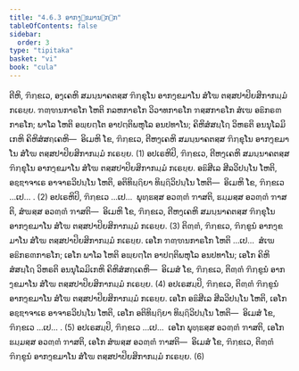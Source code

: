 ```yaml
---
title: "4.6.3 ອາກງ຺ຂມານຉກ຺ກ"
tableOfContents: false
sidebar:
  order: 3
type: "tipitaka"
basket: "vi"
book: "cula"
---
```



<DynamicBreadcrumb />

<Division number="210" book="cula">

<Paragraph number="863" book="cula">
ຕີຫິ, ຠິກ຺ຂເວ, ອງ຺ເຄຫິ ສມນ຺ນາຄຕສ຺ສ ຠິກ຺ຂຸໂນ ອາກງ຺ຂມາໂນ ສໍໂຆ ຕສ຺ສປາປິຍສິກາກມ຺ມໍ ກເຣຍ຺ຍ. ຠຓ຺ຑນກາຣໂກ ໂຫຕິ ກລຫກາຣໂກ ວິວາທກາຣໂກ ຠສ຺ສກາຣໂກ ສໍເຆ ອຘິກຣຓກາຣໂກ; ພາໂລ ໂຫຕິ ອພ຺ຍຕ຺ໂຕ ອາປຕ຺ຕິພຫຸໂລ ອນປທາໂນ; ຄິຫິສໍສຏ຺ໂຐ ວິຫຣຕິ ອນນຸໂລມິເກຫິ ຄິຫິສໍສຄ຺ເຄຫິ—  ອິເມຫິ ໂຂ, ຠິກ຺ຂເວ, ຕີຫງ຺ເຄຫິ ສມນ຺ນາຄຕສ຺ສ ຠິກ຺ຂຸໂນ ອາກງ຺ຂມາໂນ ສໍໂຆ ຕສ຺ສປາປິຍສິກາກມ຺ມໍ ກເຣຍ຺ຍ. (1)
</Paragraph>

<Paragraph number="864" book="cula">
ອປເຣຫິປິ, ຠິກ຺ຂເວ, ຕີຫງ຺ເຄຫິ ສມນ຺ນາຄຕສ຺ສ ຠິກ຺ຂຸໂນ ອາກງ຺ຂມາໂນ ສໍໂຆ ຕສ຺ສປາປິຍສິກາກມ຺ມໍ ກເຣຍ຺ຍ. ອຘິສີເລ ສີລວິປນ຺ໂນ ໂຫຕິ, ອຊ຺ຌາຈາເຣ ອາຈາຣວິປນ຺ໂນ ໂຫຕິ, ອຕິທິຏ຺ຐິຍາ ທິຏ຺ຐິວິປນ຺ໂນ ໂຫຕິ—  ອິເມຫິ ໂຂ, ຠິກ຺ຂເວ …ເປ… . (2)
</Paragraph>

<Paragraph number="865" book="cula">
ອປເຣຫິປິ, ຠິກ຺ຂເວ …ເປ…  ພຸທ຺ຘສ຺ສ ອວຓ຺ຓໍ ຠາສຕິ, ຘມ຺ມສ຺ສ ອວຓ຺ຓໍ ຠາສຕິ, ສໍຆສ຺ສ ອວຓ຺ຓໍ ຠາສຕິ—  ອິເມຫິ ໂຂ, ຠິກ຺ຂເວ, ຕີຫງ຺ເຄຫິ ສມນ຺ນາຄຕສ຺ສ ຠິກ຺ຂຸໂນ ອາກງ຺ຂມາໂນ ສໍໂຆ ຕສ຺ສປາປິຍສິກາກມ຺ມໍ ກເຣຍ຺ຍ. (3)
</Paragraph>

<Paragraph number="866" book="cula">
ຕິຓ຺ຓໍ, ຠິກ຺ຂເວ, ຠິກ຺ຂູນໍ ອາກງ຺ຂມາໂນ ສໍໂຆ ຕສ຺ສປາປິຍສິກາກມ຺ມໍ ກເຣຍ຺ຍ. ເອໂກ ຠຓ຺ຑນກາຣໂກ ໂຫຕິ …ເປ…  ສໍເຆ ອຘິກຣຓກາຣໂກ; ເອໂກ ພາໂລ ໂຫຕິ ອພ຺ຍຕ຺ໂຕ ອາປຕ຺ຕິພຫຸໂລ ອນປທາໂນ; ເອໂກ ຄິຫິສໍສຏ຺ໂຐ ວິຫຣຕິ ອນນຸໂລມິເກຫິ ຄິຫິສໍສຄ຺ເຄຫິ—  ອິເມສໍ ໂຂ, ຠິກ຺ຂເວ, ຕິຓ຺ຓໍ ຠິກ຺ຂູນໍ ອາກງ຺ຂມາໂນ ສໍໂຆ ຕສ຺ສປາປິຍສິກາກມ຺ມໍ ກເຣຍ຺ຍ. (4)
</Paragraph>

<Paragraph number="867" book="cula">
ອປເຣສມ຺ປິ, ຠິກ຺ຂເວ, ຕິຓ຺ຓໍ ຠິກ຺ຂູນໍ ອາກງ຺ຂມາໂນ ສໍໂຆ ຕສ຺ສປາປິຍສິກາກມ຺ມໍ ກເຣຍ຺ຍ. ເອໂກ ອຘິສີເລ ສີລວິປນ຺ໂນ ໂຫຕິ, ເອໂກ ອຊ຺ຌາຈາເຣ ອາຈາຣວິປນ຺ໂນ ໂຫຕິ, ເອໂກ ອຕິທິຏ຺ຐິຍາ ທິຏ຺ຐິວິປນ຺ໂນ ໂຫຕິ—  ອິເມສໍ ໂຂ, ຠິກ຺ຂເວ …ເປ… . (5)
</Paragraph>

<Paragraph number="868" book="cula">
ອປເຣສມ຺ປິ, ຠິກ຺ຂເວ …ເປ…  ເອໂກ ພຸທ຺ຘສ຺ສ ອວຓ຺ຓໍ ຠາສຕິ, ເອໂກ ຘມ຺ມສ຺ສ ອວຓ຺ຓໍ ຠາສຕິ, ເອໂກ ສໍຆສ຺ສ ອວຓ຺ຓໍ ຠາສຕິ—  ອິເມສໍ ໂຂ, ຠິກ຺ຂເວ, ຕິຓ຺ຓໍ ຠິກ຺ຂູນໍ ອາກງ຺ຂມາໂນ ສໍໂຆ ຕສ຺ສປາປິຍສິກາກມ຺ມໍ ກເຣຍ຺ຍ. (6)
</Paragraph>
</Division>